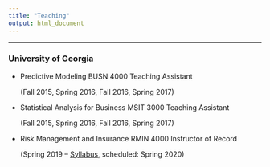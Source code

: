 ---
title: "Teaching"
output: html_document
---
**************
### University of Georgia

- Predictive Modeling BUSN 4000 Teaching Assistant

    (Fall 2015, Spring 2016, Fall 2016, Spring 2017)

- Statistical Analysis for Business MSIT 3000 Teaching Assistant 
  
    (Fall 2015, Spring 2016, Fall 2016, Spring 2017)
    
- Risk Management and Insurance RMIN 4000 Instructor of Record

    (Spring 2019 -- [Syllabus](https://drive.google.com/file/d/1J2mYaTuITbFIBi3Zjeq5KfuJ5GHRBVCp/view?usp=sharing), scheduled: Spring 2020)

